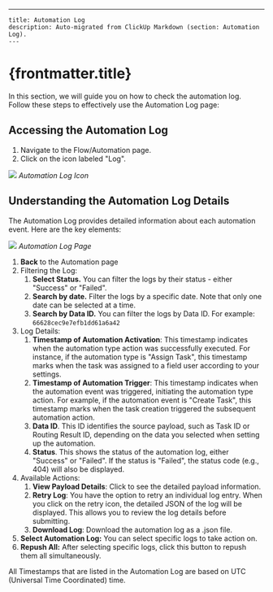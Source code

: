 ---
    title: Automation Log
    description: Auto-migrated from ClickUp Markdown (section: Automation Log).
    ---

# {frontmatter.title}

In this section, we will guide you on how to check the automation log. Follow these steps to effectively use the Automation Log page:
## Accessing the Automation Log
1. Navigate to the Flow/Automation page.
2. Click on the icon labeled "Log".

![](https://t3837933.p.clickup-attachments.com/t3837933/3b813731-3c2f-4768-abd3-10ac427e1695/image.png)
_Automation Log Icon_

## Understanding the Automation Log Details
The Automation Log provides detailed information about each automation event. Here are the key elements:

![](https://t3837933.p.clickup-attachments.com/t3837933/9b7f8c80-3d47-4cc8-8f43-69cd7600b574/image.png)
_Automation Log Page_
1. **Back** to the Automation page
2. Filtering the Log:
    1. **Select Status.** You can filter the logs by their status - either "Success" or "Failed".
    2. **Search by date.** Filter the logs by a specific date. Note that only one date can be selected at a time.
    3. **Search by Data ID.** You can filter the logs by Data ID. For example: `66628cec9e7efb1dd61a6a42`
3. Log Details:
    1. **Timestamp of Automation Activation**: This timestamp indicates when the automation type action was successfully executed. For instance, if the automation type is "Assign Task", this timestamp marks when the task was assigned to a field user according to your settings.
    2. **Timestamp of Automation Trigger**: This timestamp indicates when the automation event was triggered, initiating the automation type action. For example, if the automation event is "Create Task", this timestamp marks when the task creation triggered the subsequent automation action.
    3. **Data ID**. This ID identifies the source payload, such as Task ID or Routing Result ID, depending on the data you selected when setting up the automation.
    4. **Status**. This shows the status of the automation log, either "Success" or "Failed". If the status is "Failed", the status code (e.g., 404) will also be displayed.
4. Available Actions:
    1. **View Payload Details**: Click to see the detailed payload information.
    2. **Retry Log**: You have the option to retry an individual log entry. When you click on the retry icon, the detailed JSON of the log will be displayed. This allows you to review the log details before submitting.
    3. **Download Log**: Download the automation log as a .json file.
5. **Select Automation Log:** You can select specific logs to take action on.
6. **Repush All:** After selecting specific logs, click this button to repush them all simultaneously.

All Timestamps that are listed in the Automation Log are based on UTC (Universal Time Coordinated) time.
